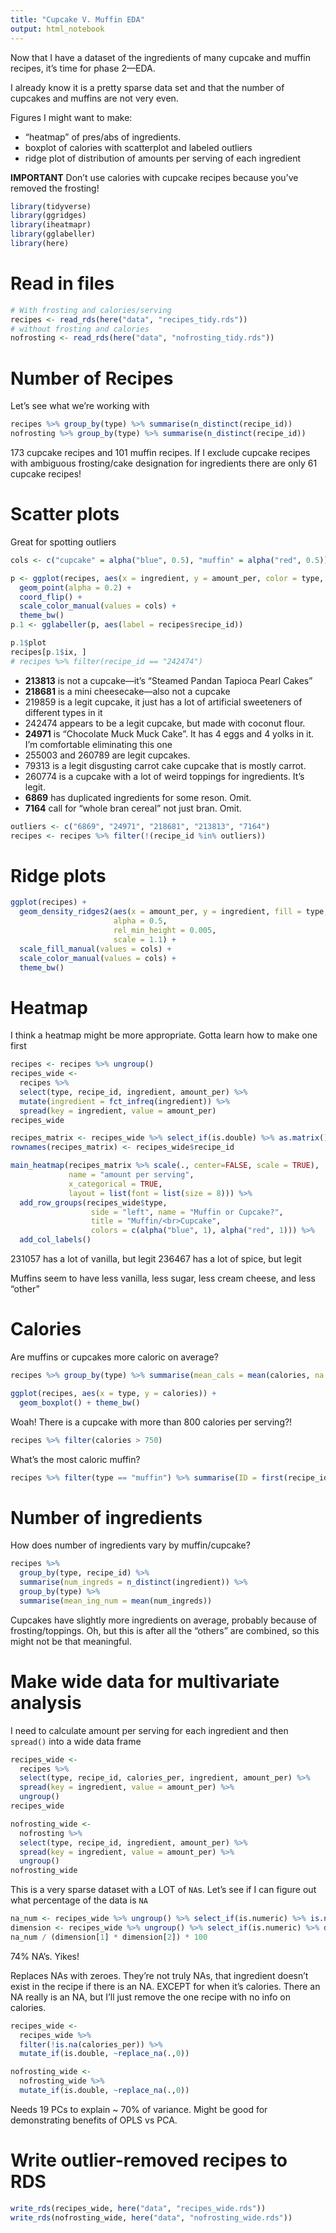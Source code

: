 ```yaml
---
title: "Cupcake V. Muffin EDA"
output: html_notebook
---
```


Now that I have a dataset of the ingredients of many cupcake and muffin recipes, it's time for phase 2---EDA.

I already know it is a pretty sparse data set and that the number of cupcakes and muffins are not very even.

Figures I might want to make:

- "heatmap" of pres/abs of ingredients.
- boxplot of calories with scatterplot and labeled outliers
- ridge plot of distribution of amounts per serving of each ingredient


**IMPORTANT** Don't use calories with cupcake recipes because you've removed the frosting!

```r
library(tidyverse)
library(ggridges)
library(iheatmapr)
library(gglabeller)
library(here)
```

# Read in files
```r
# With frosting and calories/serving
recipes <- read_rds(here("data", "recipes_tidy.rds"))
# without frosting and calories
nofrosting <- read_rds(here("data", "nofrosting_tidy.rds"))
```

# Number of Recipes
Let's see what we're working with

```r
recipes %>% group_by(type) %>% summarise(n_distinct(recipe_id))
nofrosting %>% group_by(type) %>% summarise(n_distinct(recipe_id))
```
173 cupcake recipes and 101 muffin recipes.  If I exclude cupcake recipes with ambiguous frosting/cake designation for ingredients there are only 61 cupcake recipes!



# Scatter plots

Great for spotting outliers

```r
cols <- c("cupcake" = alpha("blue", 0.5), "muffin" = alpha("red", 0.5))

p <- ggplot(recipes, aes(x = ingredient, y = amount_per, color = type, label = recipe_id)) +
  geom_point(alpha = 0.2) +
  coord_flip() +
  scale_color_manual(values = cols) +
  theme_bw()
p.1 <- gglabeller(p, aes(label = recipes$recipe_id))
```

```r
p.1$plot
recipes[p.1$ix, ]
# recipes %>% filter(recipe_id == "242474")
```

- **213813** is not a cupcake---it's "Steamed Pandan Tapioca Pearl Cakes"
- **218681** is a mini cheesecake---also not a cupcake
- 219859 is a legit cupcake, it just has a lot of artificial sweeteners of different types in it
- 242474 appears to be a legit cupcake, but made with coconut flour.
- **24971** is "Chocolate Muck Muck Cake".  It has 4 eggs and 4 yolks in it.  I'm comfortable eliminating this one
- 255003 and 260789 are legit cupcakes.
- 79313 is a legit disgusting carrot cake cupcake that is mostly carrot.
- 260774 is a cupcake with a lot of weird toppings for ingredients.  It's legit.
- **6869** has duplicated ingredients for some reson.  Omit.
- **7164** call for "whole bran cereal" not just bran.  Omit.

```r
outliers <- c("6869", "24971", "218681", "213813", "7164")
recipes <- recipes %>% filter(!(recipe_id %in% outliers))
```

# Ridge plots

```r
ggplot(recipes) +
  geom_density_ridges2(aes(x = amount_per, y = ingredient, fill = type, color = type),
                       alpha = 0.5,
                       rel_min_height = 0.005,
                       scale = 1.1) +
  scale_fill_manual(values = cols) +
  scale_color_manual(values = cols) +
  theme_bw()
```

# Heatmap

I think a heatmap might be more appropriate.  Gotta learn how to make one first

```r
recipes <- recipes %>% ungroup()
recipes_wide <-
  recipes %>%
  select(type, recipe_id, ingredient, amount_per) %>%
  mutate(ingredient = fct_infreq(ingredient)) %>% 
  spread(key = ingredient, value = amount_per)
recipes_wide
```
```r
recipes_matrix <- recipes_wide %>% select_if(is.double) %>% as.matrix()
rownames(recipes_matrix) <- recipes_wide$recipe_id
```

```r
main_heatmap(recipes_matrix %>% scale(., center=FALSE, scale = TRUE),
             name = "amount per serving",
             x_categorical = TRUE,
             layout = list(font = list(size = 8))) %>%
  add_row_groups(recipes_wide$type,
                  side = "left", name = "Muffin or Cupcake?",
                  title = "Muffin/<br>Cupcake",
                  colors = c(alpha("blue", 1), alpha("red", 1))) %>%
  add_col_labels()
```

231057 has a lot of vanilla, but legit
236467 has a lot of spice, but legit

Muffins seem to have less vanilla, less sugar, less cream cheese, and less "other"


# Calories
Are muffins or cupcakes more caloric on average?

```r
recipes %>% group_by(type) %>% summarise(mean_cals = mean(calories, na.rm = TRUE))
```

```r
ggplot(recipes, aes(x = type, y = calories)) +
  geom_boxplot() + theme_bw()
```

Woah! There is a cupcake with more than 800 calories per serving?!

```r
recipes %>% filter(calories > 750)
```

What's the most caloric muffin?

```r
recipes %>% filter(type == "muffin") %>% summarise(ID = first(recipe_id), calories = max(calories))
```

# Number of ingredients

How does number of ingredients vary by muffin/cupcake?

```r
recipes %>%
  group_by(type, recipe_id) %>%
  summarise(num_ingreds = n_distinct(ingredient)) %>% 
  group_by(type) %>% 
  summarise(mean_ing_num = mean(num_ingreds))
```
Cupcakes have slightly more ingredients on average, probably because of frosting/toppings.  Oh, but this is after all the "others" are combined, so this might not be that meaningful.

# Make wide data for multivariate analysis

I need to calculate amount per serving for each ingredient and then `spread()` into a wide data frame

```r
recipes_wide <-
  recipes %>%
  select(type, recipe_id, calories_per, ingredient, amount_per) %>% 
  spread(key = ingredient, value = amount_per) %>% 
  ungroup()
recipes_wide

nofrosting_wide <- 
  nofrosting %>% 
  select(type, recipe_id, ingredient, amount_per) %>% 
  spread(key = ingredient, value = amount_per) %>% 
  ungroup()
nofrosting_wide
```

This is a very sparse dataset with a LOT of `NA`s.  Let's see if I can figure out what percentage of the data is `NA`

```r
na_num <- recipes_wide %>% ungroup() %>% select_if(is.numeric) %>% is.na() %>% sum()
dimension <- recipes_wide %>% ungroup() %>% select_if(is.numeric) %>% dim()
na_num / (dimension[1] * dimension[2]) * 100
```

74% NA's.  Yikes!


Replaces NAs with zeroes.  They're not truly NAs, that ingredient doesn't exist in the recipe if there is an NA.  EXCEPT for when it's calories.  There an NA really is an NA, but I'll just remove the one recipe with no info on calories.

```r
recipes_wide <- 
  recipes_wide %>% 
  filter(!is.na(calories_per)) %>% 
  mutate_if(is.double, ~replace_na(.,0))

nofrosting_wide <- 
  nofrosting_wide %>% 
  mutate_if(is.double, ~replace_na(.,0))
```

Needs 19 PCs to explain ~ 70% of variance.  Might be good for demonstrating benefits of OPLS vs PCA.

# Write outlier-removed recipes to RDS

```r
write_rds(recipes_wide, here("data", "recipes_wide.rds"))
write_rds(nofrosting_wide, here("data", "nofrosting_wide.rds"))
```

